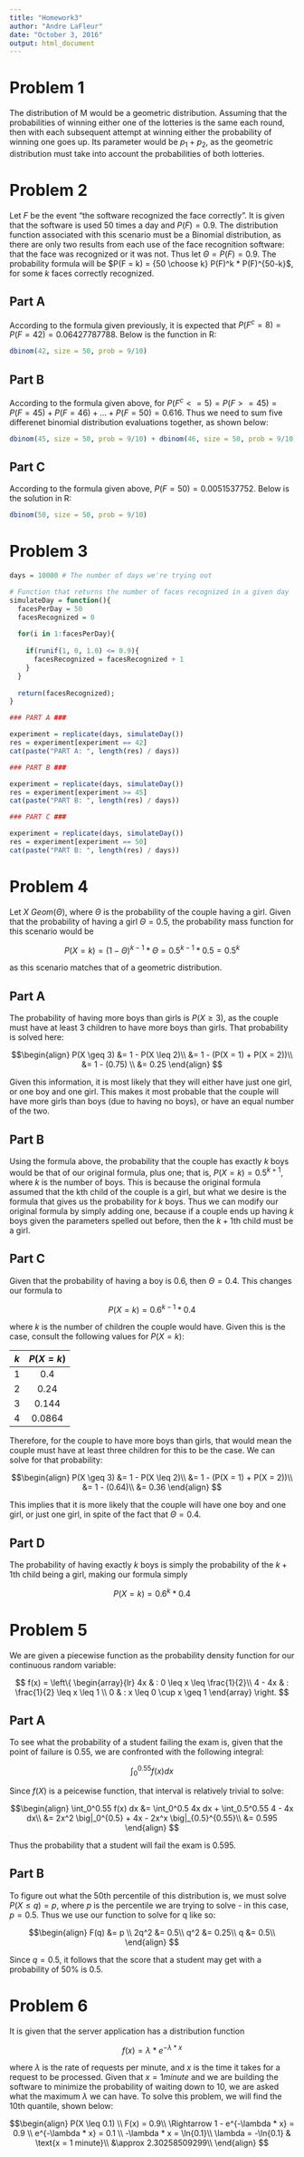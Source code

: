 ```yaml
---
title: "Homework3"
author: "Andre LaFleur"
date: "October 3, 2016"
output: html_document
---
```


# Problem 1

The distribution of M would be a geometric distribution. Assuming that the probabilities of winning either
one of the lotteries is the same each round, then with each subsequent attempt at winning either the
probability of winning one goes up. Its parameter would be $p_1 + p_2$, as the geometric distribution
must take into account the probabilities of both lotteries.

# Problem 2

Let $F$ be the event "the software recognized the face correctly". It is given that the software is used 50 times
a day and $P(F) = 0.9$. The distribution function associated with this scenario must be a Binomial
distribution, as there are only two results from each use of the face recognition software: that the face
was recognized or it was not. Thus let $\Theta = P(F) = 0.9$. The probability formula will be
$P(F = k) = {50 \choose k} P(F)^k * P(F)^{50-k}$, for some $k$ faces correctly recognized.

## Part A

According to the formula given previously, it is expected that $P(F^c = 8) = P(F = 42) = 0.06427787788$. Below is the
function in R:

```r
dbinom(42, size = 50, prob = 9/10)
```

## Part B

According to the formula given above, for $P(F^c <= 5) = P(F >= 45) = P(F = 45) + P(F = 46) + ... + P(F = 50) = 0.616$. Thus we need
to sum five differenet binomial distribution evaluations together, as shown below:

```r
dbinom(45, size = 50, prob = 9/10) + dbinom(46, size = 50, prob = 9/10) + dbinom(47, size = 50, prob = 9/10) + dbinom(48, size = 50, prob = 9/10) + dbinom(49, size = 50, prob = 9/10) + dbinom(50, size = 50, prob = 9/10)
```

## Part C

According to the formula given above, $P(F = 50) = 0.0051537752$. Below is the solution in R:

```r
dbinom(50, size = 50, prob = 9/10)
```

# Problem 3

```r
days = 10000 # The number of days we're trying out

# Function that returns the number of faces recognized in a given day
simulateDay = function(){
  facesPerDay = 50
  facesRecognized = 0
  
  for(i in 1:facesPerDay){
    
    if(runif(1, 0, 1.0) <= 0.9){
      facesRecognized = facesRecognized + 1
    }
  }
  
  return(facesRecognized);
}

### PART A ###

experiment = replicate(days, simulateDay())
res = experiment[experiment == 42]
cat(paste("PART A: ", length(res) / days))

### PART B ###

experiment = replicate(days, simulateDay())
res = experiment[experiment >= 45]
cat(paste("PART B: ", length(res) / days))

### PART C ###

experiment = replicate(days, simulateDay())
res = experiment[experiment == 50]
cat(paste("PART B: ", length(res) / days))
```

# Problem 4

Let $X ~ Geom(\Theta)$, where $\Theta$ is the probability of the couple having a girl. 
Given that the probability of having a girl $\Theta = 0.5$, the probability mass function for this scenario would be 

$$P(X=k) = (1-\Theta)^{k - 1} * \Theta = 0.5^{k-1} * 0.5 = 0.5^{k}$$

as this scenario matches that of a geometric distribution.

## Part A

The probability of having more boys than girls is $P(X \geq 3)$, as the couple must have at least 3 children to have more
boys than girls. That probability is solved here: 

$$\begin{align}
P(X \geq 3) &= 1 - P(X \leq 2)\\
&= 1 - (P(X = 1) + P(X = 2))\\
&= 1 - (0.75) \\
&= 0.25
\end{align}
$$

Given this information, it is most likely that they will either have just one girl, or one boy and one girl. This makes
it most probable that the couple will have more girls than boys (due to having no boys), or have an equal number of the two.

## Part B

Using the formula above, the probability that the couple has exactly $k$ boys would be that of our original formula, plus
one; that is, $P(X=k) = 0.5^{k + 1}$, where $k$ is the number of boys. This is because the original formula assumed that
the kth child of the couple is a girl, but what we desire is the formula that gives us the probability for $k$ boys. Thus
we can modify our original formula by simply adding one, because if a couple ends up having $k$ boys given the parameters
spelled out before, then the $k+1$th child must be a girl.

## Part C

Given that the probability of having a boy is 0.6, then $\Theta = 0.4$. This changes our formula to

$$P(X=k) = 0.6^{k - 1} * 0.4$$

where $k$ is the number of children the couple would have. Given this is the case, consult the following
values for $P(X=k)$:

|  $k$  |  $P(X=k)$  |
|:-----:|:----------:|
|  $1$  |   $0.4$    |
|  $2$  |   $0.24$   |
|  $3$  |   $0.144$  |
|  $4$  |  $0.0864$  |

Therefore, for the couple to have more boys than girls, that would mean the couple must have at least three children
for this to be the case. We can solve for that probability:

$$\begin{align}
P(X \geq 3) &= 1 - P(X \leq 2)\\
&= 1 - (P(X = 1) + P(X = 2))\\
&= 1 - (0.64)\\
&= 0.36
\end{align}
$$

This implies that it is more likely that the couple will have one boy and one girl, or just one girl, in spite of the
fact that $\Theta = 0.4$.

## Part D

The probability of having exactly $k$ boys is simply the probability of the $k+1$th child being a girl, making our formula
simply

$$P(X=k) = 0.6^{k} * 0.4$$

# Problem 5

We are given a piecewise function as the probability density function for our continuous random variable:

$$
f(x) = \left\{
     \begin{array}{lr}
       4x & : 0 \leq x \leq \frac{1}{2}\\
       4 - 4x & : \frac{1}{2} \leq x \leq 1 \\
       0  & : x \leq 0 \cup x \geq 1
     \end{array}
     \right.
$$

## Part A

To see what the probability of a student failing the exam is, given that the point of failure is $0.55$, we are confronted with
the following integral:

$$\int_0^0.55 f(x) dx$$

Since $f(X)$ is a peicewise function, that interval is relatively trivial to solve:

$$\begin{align}
\int_0^0.55 f(x) dx &= \int_0^0.5 4x dx + \int_0.5^0.55 4 - 4x dx\\
&= 2x^2 \big|_0^{0.5} + 4x - 2x^x \big|_{0.5}^{0.55}\\
&= 0.595
\end{align}
$$

Thus the probability that a student will fail the exam is $0.595$.

## Part B

To figure out what the 50th percentile of this distribution is, we must solve $P(X \leq q) = p$, where $p$ is the percentile
we are trying to solve - in this case, $p = 0.5$. Thus we use our function to solve for q like so:

$$\begin{align}
F(q) &= p \\
2q^2 &= 0.5\\
q^2 &= 0.25\\
q &= 0.5\\
\end{align}
$$

Since $q = 0.5$, it follows that the score that a student may get with a probability of 50% is $0.5$.

# Problem 6

It is given that the server application has a distribution function 

$$f(x) = \lambda * e^{-\lambda * x}$$

where $\lambda$ is the rate of requests per minute, and $x$ is the time it takes for a request to be processed.
Given that $x = 1 minute$ and we are building the software to minimize the probability of waiting down to $10%$,
we are asked what the maximum $\lambda$ we can have. To solve this problem, we will find the 10th quantile,
shown below:

$$\begin{align}
P(X \leq 0.1) \\
F(x) = 0.9\\
\Rightarrow 1 - e^{-\lambda * x} = 0.9 \\
e^{-\lambda * x} = 0.1 \\
-\lambda * x = \ln{0.1}\\
\lambda = -\ln{0.1} & \text{x = 1 minute}\\
&\approx 2.30258509299\\
\end{align}
$$